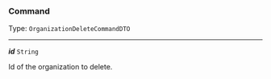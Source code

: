 


### Command

Type: `OrganizationDeleteCommandDTO`

---

***id*** `String`

Id of the organization to delete.


